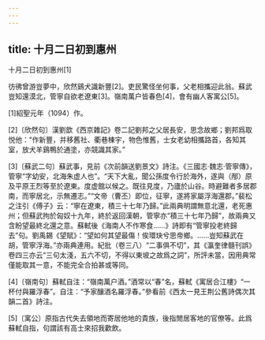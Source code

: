 ```yaml
---
---
---
```

title: 十月二日初到惠州
---



十月二日初到惠州[1]


彷彿曾游豈夢中，欣然鷄犬識新豐[2]。吏民驚怪坐何事，父老相攜迎此翁。蘇武豈知還漠北，管寧自欲老遼東[3]。嶺南萬户皆春色[4]，會有幽人客寓公[5]。

[1]紹聖元年（1094）作。

[2]〔欣然句〕漢劉歆《西京雜記》卷二記劉邦之父居長安，思念故鄉；劉邦爲取悦他：“作新豐，并移舊社、衢巷棟宇，物色惟舊，士女老幼相攜路首，各知其室，放犬羊鷄鴨於通塗，亦競識其家。”

[3]〔蘇武二句〕蘇武事，見前《次前韻送劉景文》詩注。《三國志·魏志·管寧傳》，管寧“字幼安，北海朱虚人也”。“天下大亂，聞公孫度令行於海外，遂與（邴）原及平原王烈等至於遼東。度虚館以候之。既往見度，乃廬於山谷。時避難者多居郡南，而寧居北，示無遷志。”“文帝（曹丕）即位，征寧，遂將家屬浮海還郡。”裴松之注引《傅子》云：“寧在遼東，積三十七年乃歸。”此兩典明謂無意北還，老死惠州；但蘇武拘於匈奴十九年，終於返回漢朝，管寧亦“積三十七年乃歸”，故兩典又含盼望最終北還之意。蘇軾後《海南人不作寒食……》詩即有“管寧投老終歸去”句。劉禹錫《望賦》：“望如何其望最傷！俟環玦兮思帝鄉。……豈知蘇武在胡，管寧浮海。”亦兩典連用。紀批（卷三八）“二事俱不切”，其《瀛奎律髓刊誤》卷四三亦云“三句太淺，五六不切，不得以東坡之故爲之詞”，所評未當，因用典常僅能取其一意，不能完全合拍甚或等同。

[4]〔嶺南句〕蘇軾自注：“嶺南萬户酒。”酒常以“春”名，蘇軾《寓居合江樓》“一杯付與羅浮春”。自注：“予家釀酒名羅浮春。”參看前《西太一見王荆公舊詩偶次其韻二首》詩注。

[5]〔寓公〕原指古代失去領地而寄居他地的貴族，後指閒居客地的官僚等。此爲蘇軾自指，句謂該有高士來招我歡飲。